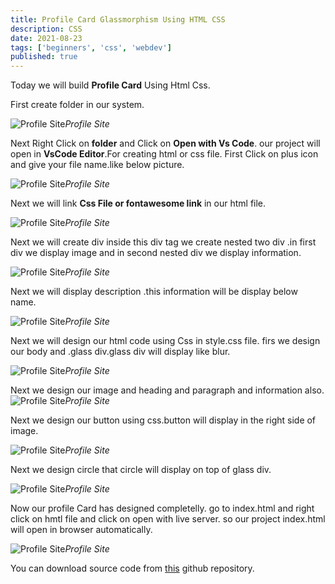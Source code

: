 ```yaml
---
title: Profile Card Glassmorphism Using HTML CSS
description: CSS
date: 2021-08-23
tags: ['beginners', 'css', 'webdev']
published: true
---
```


Today we will build **Profile Card** Using Html Css.

First create folder in our system.

![Profile Site](https://res.cloudinary.com/thewebdev/image/upload/v1632218318/HTML/Profile-Card-GlassMorphism/1_biuhnd.jpg)*Profile Site*

Next Right Click on **folder** and Click on **Open with Vs Code**.
our project will open in **VsCode Editor**.For creating html or css file.
First Click on plus icon and give your file name.like below picture.

![Profile Site](https://res.cloudinary.com/thewebdev/image/upload/v1632218318/HTML/Profile-Card-GlassMorphism/2_kje9dn.jpg)*Profile Site*

Next we will link **Css File or fontawesome link** in our html file.

![Profile Site](https://res.cloudinary.com/thewebdev/image/upload/v1632218318/HTML/Profile-Card-GlassMorphism/3_m2hiob.jpg)*Profile Site*

Next we will create div inside this div tag we create nested two div .in first div we display image and in second nested div we display information.

![Profile Site](https://res.cloudinary.com/thewebdev/image/upload/v1632218319/HTML/Profile-Card-GlassMorphism/4_unagv0.jpg)*Profile Site*

Next we will display description .this information will be display below name.

![Profile Site](https://res.cloudinary.com/thewebdev/image/upload/v1632218318/HTML/Profile-Card-GlassMorphism/5_slzxa5.jpg)*Profile Site*

Next we will design our html code using Css in style.css file.
firs we design our body and .glass div.glass div will display like blur.

![Profile Site](https://res.cloudinary.com/thewebdev/image/upload/v1632218319/HTML/Profile-Card-GlassMorphism/6_zaosoj.jpg)*Profile Site*

Next we design our image and heading and paragraph and information also.
![Profile Site](https://res.cloudinary.com/thewebdev/image/upload/v1632218319/HTML/Profile-Card-GlassMorphism/7_v7y6xa.jpg)*Profile Site*

Next we design our button using css.button will display in the right side of image.

![Profile Site](https://res.cloudinary.com/thewebdev/image/upload/v1632218319/HTML/Profile-Card-GlassMorphism/8_smnulf.jpg)*Profile Site*

Next we design circle that circle will display on top of glass div.

![Profile Site](https://res.cloudinary.com/thewebdev/image/upload/v1632218318/HTML/Profile-Card-GlassMorphism/9_btzuvl.jpg)*Profile Site*

Now our profile Card has designed completelly.
go to index.html and right click on hmtl file and click on open with live server.
so our project index.html will open in browser automatically.

![Profile Site](https://res.cloudinary.com/thewebdev/image/upload/v1632218319/HTML/Profile-Card-GlassMorphism/10_gai4do.jpg)*Profile Site*

You can download source code from  [this](https://github.com/jitu001995/MyAll-JSProject.git) github repository.
